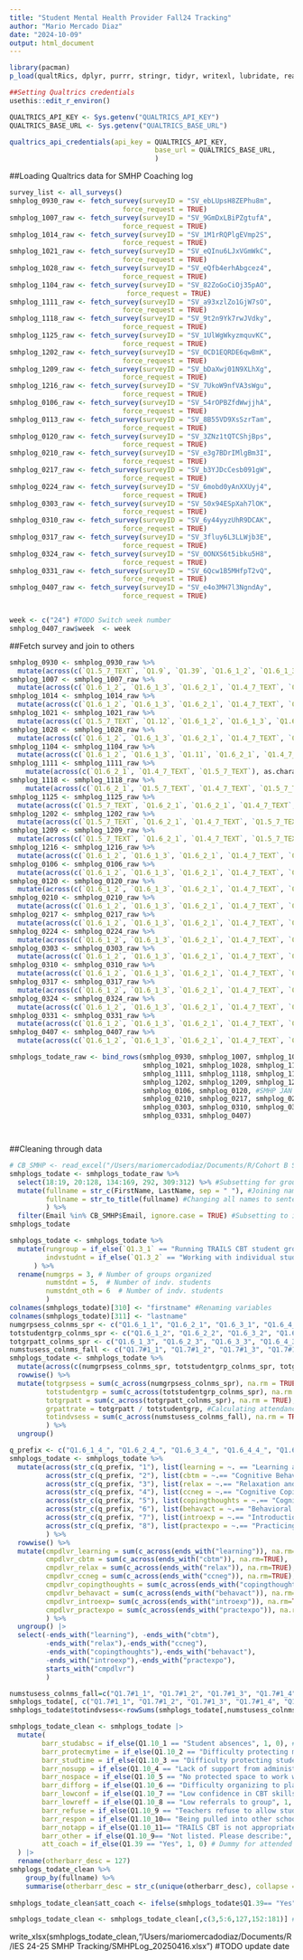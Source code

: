 ```yaml
---
title: "Student Mental Health Provider Fall24 Tracking"
author: "Mario Mercado Diaz"
date: "2024-10-09"
output: html_document
---
```


````r
library(pacman)
p_load(qualtRics, dplyr, purrr, stringr, tidyr, writexl, lubridate, readxl, ggplot2, aweek, pointblank)

##Setting Qualtrics credentials
usethis::edit_r_environ()

QUALTRICS_API_KEY <- Sys.getenv("QUALTRICS_API_KEY")
QUALTRICS_BASE_URL <- Sys.getenv("QUALTRICS_BASE_URL")

qualtrics_api_credentials(api_key = QUALTRICS_API_KEY,
                          			base_url = QUALTRICS_BASE_URL,
                          			)
````

##Loading Qualtrics data for SMHP Coaching log
```r


survey_list <- all_surveys()
smhplog_0930_raw <- fetch_survey(surveyID = "SV_ebLUpsH8ZEPhu8m",  
                            force_request = TRUE)
smhplog_1007_raw <- fetch_survey(surveyID = "SV_9GmDxLBiPZgtufA", 
                            force_request = TRUE)
smhplog_1014_raw <- fetch_survey(surveyID = "SV_1M1rRQPlgEVmp2S", 
                            force_request = TRUE)  
smhplog_1021_raw <- fetch_survey(surveyID = "SV_eQInu6LJxVGmWkC", 
                            force_request = TRUE)  
smhplog_1028_raw <- fetch_survey(surveyID = "SV_eQfb4erhAbgcez4", 
                            force_request = TRUE) 
smhplog_1104_raw <- fetch_survey(surveyID = "SV_82ZoGoCiOj35pAO", 
                             force_request = TRUE)                             
smhplog_1111_raw <- fetch_survey(surveyID = "SV_a93xzlZo1GjW7sO", 
                            force_request = TRUE)  
smhplog_1118_raw <- fetch_survey(surveyID = "SV_9t2n9Yk7rwJVdky", 
                            force_request = TRUE)  
smhplog_1125_raw <- fetch_survey(surveyID = "SV_1UlWgWkyzmquvKC",  
                            force_request = TRUE) 
smhplog_1202_raw <- fetch_survey(surveyID = "SV_0CD1EQRDE6qwBmK",  
                            force_request = TRUE)                             
smhplog_1209_raw <- fetch_survey(surveyID = "SV_bDaXwj01N9XLhXg", 
                            force_request = TRUE)   
smhplog_1216_raw <- fetch_survey(surveyID = "SV_7UkoW9nfVA3sWgu", 
                            force_request = TRUE)                             
smhplog_0106_raw <- fetch_survey(surveyID = "SV_54rOPBZfdWwjjhA", 
                            force_request = TRUE)
smhplog_0113_raw <- fetch_survey(surveyID = "SV_8B55VD9XsSzrTam", 
                            force_request = TRUE)
smhplog_0120_raw <- fetch_survey(surveyID = "SV_3ZNz1tQTCShjBps", 
                            force_request = TRUE)
smhplog_0210_raw <- fetch_survey(surveyID = "SV_e3g7BDrIMlgBm3I", 
                            force_request = TRUE)
smhplog_0217_raw <- fetch_survey(surveyID = "SV_b3YJDcCesb091gW", 
                            force_request = TRUE)
smhplog_0224_raw <- fetch_survey(surveyID = "SV_6mobd0yAnXXUyj4", 
                            force_request = TRUE)
smhplog_0303_raw <- fetch_survey(surveyID = "SV_50x94ESpXah7lOK", 
                            force_request = TRUE)
smhplog_0310_raw <- fetch_survey(surveyID = "SV_6y44yyzUhR9DCAK", 
                            force_request = TRUE)
smhplog_0317_raw <- fetch_survey(surveyID = "SV_3fluy6L3LLWjb3E", 
                            force_request = TRUE)
smhplog_0324_raw <- fetch_survey(surveyID = "SV_0ONXS6t5ibku5H8", 
                            force_request = TRUE)
smhplog_0331_raw <- fetch_survey(surveyID = "SV_6Qcw1B5MHfpT2vQ", 
                            force_request = TRUE)
smhplog_0407_raw <- fetch_survey(surveyID = "SV_e4o3MH7l3NgndAy", 
                            force_request = TRUE)


week <- c("24") #TODO Switch week number
smhplog_0407_raw$week  <- week
```
                            
                            
##Fetch survey and join to others
                   
```r
smhplog_0930 <- smhplog_0930_raw %>% 
  mutate(across(c(`Q1.5_7_TEXT`, `Q1.9`, `Q1.39`, `Q1.6_1_2`, `Q1.6_1_3`, `Q1.6_2_1`, `Q1.4_7_TEXT`, `Q1.5_7_TEXT`), as.character))
smhplog_1007 <- smhplog_1007_raw %>% 
  mutate(across(c(`Q1.6_1_2`, `Q1.6_1_3`, `Q1.6_2_1`, `Q1.4_7_TEXT`, `Q1.5_7_TEXT`), as.character))
smhplog_1014 <- smhplog_1014_raw %>% 
  mutate(across(c(`Q1.6_1_2`, `Q1.6_1_3`, `Q1.6_2_1`, `Q1.4_7_TEXT`, `Q1.5_7_TEXT`), as.character))
smhplog_1021 <- smhplog_1021_raw %>% 
  mutate(across(c(`Q1.5_7_TEXT`, `Q1.12`, `Q1.6_1_2`, `Q1.6_1_3`, `Q1.6_2_1`, `Q1.4_7_TEXT`, `Q1.5_7_TEXT`), as.character))
smhplog_1028 <- smhplog_1028_raw %>% 
  mutate(across(c(`Q1.6_1_2`, `Q1.6_1_3`, `Q1.6_2_1`, `Q1.4_7_TEXT`, `Q1.5_7_TEXT`), as.character))
smhplog_1104 <- smhplog_1104_raw %>% 
  mutate(across(c(`Q1.6_1_2`, `Q1.6_1_3`, `Q1.11`, `Q1.6_2_1`, `Q1.4_7_TEXT`, `Q1.5_7_TEXT`), as.character))
smhplog_1111 <- smhplog_1111_raw %>% 
    mutate(across(c(`Q1.6_2_1`, `Q1.4_7_TEXT`, `Q1.5_7_TEXT`), as.character))
smhplog_1118 <- smhplog_1118_raw %>% 
    mutate(across(c(`Q1.6_2_1`, `Q1.5_7_TEXT`, `Q1.4_7_TEXT`, `Q1.5_7_TEXT`), as.character))
smhplog_1125 <- smhplog_1125_raw %>% 
  mutate(across(c(`Q1.5_7_TEXT`, `Q1.6_2_1`, `Q1.6_2_1`, `Q1.4_7_TEXT`, `Q1.5_7_TEXT`), as.character))
smhplog_1202 <- smhplog_1202_raw %>% 
  mutate(across(c(`Q1.5_7_TEXT`, `Q1.6_2_1`, `Q1.4_7_TEXT`, `Q1.5_7_TEXT`), as.character))
smhplog_1209 <- smhplog_1209_raw %>% 
  mutate(across(c(`Q1.5_7_TEXT`, `Q1.6_2_1`, `Q1.4_7_TEXT`, `Q1.5_7_TEXT`), as.character))
smhplog_1216 <- smhplog_1216_raw %>% 
  mutate(across(c(`Q1.6_1_2`, `Q1.6_1_3`, `Q1.6_2_1`, `Q1.4_7_TEXT`, `Q1.5_7_TEXT`), as.character))
smhplog_0106 <- smhplog_0106_raw %>% 
  mutate(across(c(`Q1.6_1_2`, `Q1.6_1_3`, `Q1.6_2_1`, `Q1.4_7_TEXT`, `Q1.5_7_TEXT`), as.character))
smhplog_0120 <- smhplog_0120_raw %>% 
  mutate(across(c(`Q1.6_1_2`, `Q1.6_1_3`, `Q1.6_2_1`, `Q1.4_7_TEXT`, `Q1.5_7_TEXT`), as.character))
smhplog_0210 <- smhplog_0210_raw %>% 
  mutate(across(c(`Q1.6_1_2`, `Q1.6_1_3`, `Q1.6_2_1`, `Q1.4_7_TEXT`, `Q1.5_7_TEXT`), as.character))
smhplog_0217 <- smhplog_0217_raw %>% 
  mutate(across(c(`Q1.6_1_2`, `Q1.6_1_3`, `Q1.6_2_1`, `Q1.4_7_TEXT`, `Q1.5_7_TEXT`), as.character))
smhplog_0224 <- smhplog_0224_raw %>% 
  mutate(across(c(`Q1.6_1_2`, `Q1.6_1_3`, `Q1.6_2_1`, `Q1.4_7_TEXT`, `Q1.5_7_TEXT`), as.character))
smhplog_0303 <- smhplog_0303_raw %>% 
  mutate(across(c(`Q1.6_1_2`, `Q1.6_1_3`, `Q1.6_2_1`, `Q1.4_7_TEXT`, `Q1.5_7_TEXT`), as.character))
smhplog_0310 <- smhplog_0310_raw %>% 
  mutate(across(c(`Q1.6_1_2`, `Q1.6_1_3`, `Q1.6_2_1`, `Q1.4_7_TEXT`, `Q1.5_7_TEXT`), as.character))
smhplog_0317 <- smhplog_0317_raw %>% 
  mutate(across(c(`Q1.6_1_2`, `Q1.6_1_3`, `Q1.6_2_1`, `Q1.4_7_TEXT`, `Q1.5_7_TEXT`), as.character))
smhplog_0324 <- smhplog_0324_raw %>% 
  mutate(across(c(`Q1.6_1_2`, `Q1.6_1_3`, `Q1.6_2_1`, `Q1.4_7_TEXT`, `Q1.5_7_TEXT`), as.character))
smhplog_0331 <- smhplog_0331_raw %>% 
  mutate(across(c(`Q1.6_1_2`, `Q1.6_1_3`, `Q1.6_2_1`, `Q1.4_7_TEXT`, `Q1.5_7_TEXT`), as.character))
smhplog_0407 <- smhplog_0407_raw %>% 
  mutate(across(c(`Q1.6_1_2`, `Q1.6_1_3`, `Q1.6_2_1`, `Q1.4_7_TEXT`, `Q1.5_7_TEXT`), as.character))

smhplogs_todate_raw <- bind_rows(smhplog_0930, smhplog_1007, smhplog_1014, 
                                 smhplog_1021, smhplog_1028, smhplog_1104,
                                 smhplog_1111, smhplog_1118, smhplog_1125,
                                 smhplog_1202, smhplog_1209, smhplog_1216,
                                 smhplog_0106, smhplog_0120, #SMHP JAN 13 not included, 0 responses
                                 smhplog_0210, smhplog_0217, smhplog_0224,
                                 smhplog_0303, smhplog_0310, smhplog_0317, 
                                 smhplog_0331, smhplog_0407) 




```


##Cleaning through data

```r
# CB_SMHP <- read_excel("/Users/mariomercadodiaz/Documents/R/Cohort B SMHPs.xlsx") #Pulling names of SMHPs from CRM
smhplogs_todate <- smhplogs_todate_raw %>% 
  select(18:19, 20:128, 134:169, 292, 309:312) %>% #Subsetting for group and individual attendance, LC attendance, barriers report, component delivery, and week.  
  mutate(fullname = str_c(FirstName, LastName, sep = " "), #Joining names for creating unique ids
         fullname = str_to_title(fullname) #Changing all names to sentence case
         ) %>% 
  filter(Email %in% CB_SMHP$Email, ignore.case = TRUE) #Subsetting to impact study SMHPs
smhplogs_todate
```

```r
smhplogs_todate <- smhplogs_todate %>% 
  mutate(rungroup = if_else(`Q1.3_1` == "Running TRAILS CBT student groups", 1, 0), #Collapsing and renaming columns for easier data manipulation: Dummy for running groups
         indvstudnt = if_else(`Q1.3_2` == "Working with individual students", 1, 0) #Collapsing and renaming columns for easier data manipulation: Dummy for meeting with students
      ) %>% 
  rename(numgrps = 3, # Number of groups organized
         numstdnt = 5,  # Number of indv. students
         numstdnt_oth = 6  # Number of indv. students
         )
colnames(smhplogs_todate)[310] <- "firstname" #Renaming variables
colnames(smhplogs_todate)[311] <- "lastname"
numgrpsess_colnms_spr <- c("Q1.6_1_1", "Q1.6_2_1", "Q1.6_3_1", "Q1.6_4_1", "Q1.6_5_1") #Calculating total number of group sessions per week
totstudentgrp_colnms_spr <- c("Q1.6_1_2", "Q1.6_2_2", "Q1.6_3_2", "Q1.6_4_2", "Q1.6_5_2") #Calculating total number of students in groups per SMHP
totgrpatt_colnms_spr <- c("Q1.6_1_3", "Q1.6_2_3", "Q1.6_3_3", "Q1.6_4_3", "Q1.6_5_3") #Calculating total number of students that attended groups per week per SMHP
numstusess_colnms_fall <- c("Q1.7#1_1", "Q1.7#1_2", "Q1.7#1_3", "Q1.7#1_4", "Q1.7#1_5") #Calculating total number of indv. sessions per week
smhplogs_todate <- smhplogs_todate %>% 
  mutate(across(c(numgrpsess_colnms_spr, totstudentgrp_colnms_spr, totgrpatt_colnms_spr, numstusess_colnms_fall), as.numeric)) %>% 
  rowwise() %>% 
  mutate(totgrpsess = sum(c_across(numgrpsess_colnms_spr), na.rm = TRUE),
         totstudentgrp = sum(c_across(totstudentgrp_colnms_spr), na.rm = TRUE),
         totgrpatt = sum(c_across(totgrpatt_colnms_spr), na.rm = TRUE),
         grpattrate = totgrpatt / totstudentgrp, #Calculating attendance rate
         totindvsess = sum(c_across(numstusess_colnms_fall), na.rm = TRUE)
         ) %>% 
  ungroup()
```

```r
q_prefix <- c("Q1.6_1_4_", "Q1.6_2_4_", "Q1.6_3_4_", "Q1.6_4_4_", "Q1.6_5_4_", "Q1.7#2_1_", "Q1.7#2_2_", 'Q1.7#2_3_', 'Q1.7#2_4_', 'Q1.7#2_5_')
smhplogs_todate <- smhplogs_todate %>% 
  mutate(across(str_c(q_prefix, "1"), list(learning = ~. == "Learning about Emotions, Anxiety, and Depression")),
         across(str_c(q_prefix, "2"), list(cbtm = ~.== "Cognitive Behavioral Therapy Model")),
         across(str_c(q_prefix, "3"), list(relax = ~.== "Relaxation and Mindfulness")),
         across(str_c(q_prefix, "4"), list(ccneg = ~.== "Cognitive Coping: Automatic Negative Thoughts")),
         across(str_c(q_prefix, "5"), list(copingthoughts = ~.== "Cognitive Coping: Coping Thoughts")),
         across(str_c(q_prefix, "6"), list(behavact = ~.== "Behavioral Activation")),
         across(str_c(q_prefix, "7"), list(introexp = ~.== "Introduction to Exposure")),
         across(str_c(q_prefix, "8"), list(practexpo = ~.== "Practicing Exposure")),
         ) %>% 
  rowwise() %>% 
  mutate(cmpdlvr_learning = sum(c_across(ends_with("learning")), na.rm=TRUE),
         cmpdlvr_cbtm = sum(c_across(ends_with("cbtm")), na.rm=TRUE),
         cmpdlvr_relax = sum(c_across(ends_with("relax")), na.rm=TRUE),
         cmpdlvr_ccneg = sum(c_across(ends_with("ccneg")), na.rm=TRUE),
         cmpdlvr_copingthoughts = sum(c_across(ends_with("copingthoughts")), na.rm=TRUE),
         cmpdlvr_behavact = sum(c_across(ends_with("behavact")), na.rm=TRUE),
         cmpdlvr_introexp= sum(c_across(ends_with("introexp")), na.rm=TRUE),
         cmpdlvr_practexpo = sum(c_across(ends_with("practexpo")), na.rm=TRUE)
         ) %>% 
  ungroup() |> 
  select(-ends_with("learning"), -ends_with("cbtm"),
         -ends_with("relax"),-ends_with("ccneg"),
         -ends_with("copingthoughts"),-ends_with("behavact"),
         -ends_with("introexp"),-ends_with("practexpo"),
         starts_with("cmpdlvr")
         )
```

```r
numstusess_colnms_fall=c("Q1.7#1_1", "Q1.7#1_2", "Q1.7#1_3", "Q1.7#1_4", "Q1.7#1_5") #Calculating total number of indv. sessions per week
smhplogs_todate[, c("Q1.7#1_1", "Q1.7#1_2", "Q1.7#1_3", "Q1.7#1_4", "Q1.7#1_5")] <- lapply(smhplogs_todate[, c("Q1.7#1_1", "Q1.7#1_2", "Q1.7#1_3", "Q1.7#1_4", "Q1.7#1_5")], as.numeric)
smhplogs_todate$totindvsess<-rowSums(smhplogs_todate[,numstusess_colnms_fall], na.rm = T)

```

```r
smhplogs_todate_clean <- smhplogs_todate |> 
  mutate(
        barr_studabsc = if_else(Q1.10_1 == "Student absences", 1, 0), # Dummy for barriers: Student absences
        barr_protecmytime = if_else(Q1.10_2 == "Difficulty protecting my time", 1, 0), # Dummy for barriers: Difficulty protecting SMHP time
        barr_studtime = if_else(Q1.10_3 == "Difficulty protecting student time", 1, 0), # Dummy for barriers: Difficulty protecting student time
        barr_nosupp = if_else(Q1.10_4 == "Lack of support from administration", 1, 0), # Dummy for barriers: Lack of support from admins
        barr_nospace = if_else(Q1.10_5 == "No protected space to work with students", 1, 0), # Dummy for barriers: No space to work in
        barr_difforg = if_else(Q1.10_6 == "Difficulty organizing to plan and execute group", 1, 0), # Dummy for barriers: Difficulty organizing group
        barr_lowconf = if_else(Q1.10_7 == "Low confidence in CBT skills", 1, 0), # Dummy for barriers: Low confidence on CBT skills
        barr_lowreff = if_else(Q1.10_8 == "Low referrals to group", 1, 0), # Dummy for barriers: Low referrals
        barr_refuse = if_else(Q1.10_9 == "Teachers refuse to allow students to leave class to participate", 1, 0), # Dummy for barriers: Teachers interfering 
        barr_respon = if_else(Q1.10_10== "Being pulled into other school responsibilities (e.g., substitute teaching)", 1, 0), # Dummy for barriers: Other school respon
        barr_notapp = if_else(Q1.10_11== "TRAILS CBT is not appropriate for students from diverse backgrounds", 1, 0), # Dummy for barriers: TRAILS not appropriate 
        barr_other = if_else(Q1.10_9== "Not listed. Please describe:", 1, 0), # Dummy for barriers: Student absences
        att_coach = if_else(Q1.39 == "Yes", 1, 0) # Dummy for attended LC
  ) |> 
  rename(otherbarr_desc = 127)
smhplogs_todate_clean %>% 
    group_by(fullname) %>% 
    summarise(otherbarr_desc = str_c(unique(otherbarr_desc), collapse = ', '))
    
smhplogs_todate_clean$att_coach <- ifelse(smhplogs_todate$Q1.39== "Yes", 1, 0) # Dummy for attended LC

smhplogs_todate_clean <- smhplogs_todate_clean[,c(3,5:6,127,152:181)] #Subsetting for clean version
```

write_xlsx(smhplogs_todate_clean,"/Users/mariomercadodiaz/Documents/R/IES 24-25 SMHP Tracking/SMHPLog_20250416.xlsx") #TODO update date 

